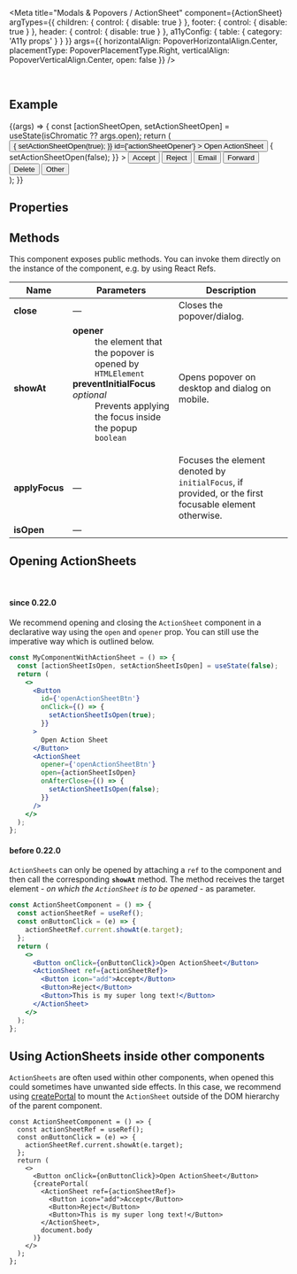 
<Meta
  title="Modals & Popovers / ActionSheet"
  component={ActionSheet}
  argTypes={{
    children: {
      control: { disable: true }
    },
    footer: {
      control: { disable: true }
    },
    header: {
      control: { disable: true }
    },
    a11yConfig: { table: { category: 'A11y props' } }
  }}
  args={{
    horizontalAlign: PopoverHorizontalAlign.Center,
    placementType: PopoverPlacementType.Right,
    verticalAlign: PopoverVerticalAlign.Center,
    open: false
  }}
/>

<DocsHeader />

<br />

## Example

<Canvas>
  <Story name="Default">
    {(args) => {
      const [actionSheetOpen, setActionSheetOpen] = useState(isChromatic ?? args.open);
      return (
        <div>
          <Button
            onClick={() => {
              setActionSheetOpen(true);
            }}
            id={'actionSheetOpener'}
          >
            Open ActionSheet
          </Button>
          <ActionSheet
            {...args}
            opener="actionSheetOpener"
            open={actionSheetOpen}
            onAfterClose={() => {
              setActionSheetOpen(false);
            }}
          >
            <Button icon="accept">Accept</Button>
            <Button icon="decline">Reject</Button>
            <Button icon="email">Email</Button>
            <Button icon="forward">Forward</Button>
            <Button icon="delete">Delete</Button>
            <Button>Other</Button>
          </ActionSheet>
        </div>
      );
    }}
  </Story>
</Canvas>

## Properties

<ArgsTable story="." />

## Methods

This component exposes public methods. You can invoke them directly on the instance of the component, e.g. by using React Refs.

| Name           | Parameters                                                                                                                                                                                                                                                                                                                               | Description                                                                                                      |
| -------------- | ---------------------------------------------------------------------------------------------------------------------------------------------------------------------------------------------------------------------------------------------------------------------------------------------------------------------------------------- | ---------------------------------------------------------------------------------------------------------------- |
| **close**      | &mdash;                                                                                                                                                                                                                                                                                                                                  | Closes the popover/dialog.                                                                                       |
| **showAt**     | <dl><dt className="methodText">**opener**</dt><dd className="methodText">the element that the popover is opened by</dd><dd><code>HTMLElement</code></dd><dt className="methodText">**preventInitialFocus** _optional_</dt><dd className="methodText">Prevents applying the focus inside the popup</dd><dd><code>boolean</code></dd></dl> | Opens popover on desktop and dialog on mobile.                                                                   |
| **applyFocus** | &mdash;                                                                                                                                                                                                                                                                                                                                  | Focuses the element denoted by <code>initialFocus</code>, if provided, or the first focusable element otherwise. |
| **isOpen**     | &mdash;                                                                                                                                                                                                                                                                                                                                  |

## Opening ActionSheets

<br />

#### since 0.22.0

We recommend opening and closing the `ActionSheet` component in a declarative way using the `open` and `opener` prop.
You can still use the imperative way which is outlined below.

```jsx
const MyComponentWithActionSheet = () => {
  const [actionSheetIsOpen, setActionSheetIsOpen] = useState(false);
  return (
    <>
      <Button
        id={'openActionSheetBtn'}
        onClick={() => {
          setActionSheetIsOpen(true);
        }}
      >
        Open Action Sheet
      </Button>
      <ActionSheet
        opener={'openActionSheetBtn'}
        open={actionSheetIsOpen}
        onAfterClose={() => {
          setActionSheetIsOpen(false);
        }}
      />
    </>
  );
};
```

#### before 0.22.0

`ActionSheets` can only be opened by attaching a `ref` to the component and then call the corresponding **`showAt`** method. The method receives the target element - _on which the `ActionSheet` is to be opened_ - as parameter.

```jsx
const ActionSheetComponent = () => {
  const actionSheetRef = useRef();
  const onButtonClick = (e) => {
    actionSheetRef.current.showAt(e.target);
  };
  return (
    <>
      <Button onClick={onButtonClick}>Open ActionSheet</Button>
      <ActionSheet ref={actionSheetRef}>
        <Button icon="add">Accept</Button>
        <Button>Reject</Button>
        <Button>This is my super long text!</Button>
      </ActionSheet>
    </>
  );
};
```

## Using ActionSheets inside other components

`ActionSheets` are often used within other components, when opened this could sometimes have unwanted side effects.
In this case, we recommend using [createPortal](https://reactjs.org/docs/portals.html) to mount the `ActionSheet` outside of the DOM hierarchy of the parent component.

```JSX
const ActionSheetComponent = () => {
  const actionSheetRef = useRef();
  const onButtonClick = (e) => {
    actionSheetRef.current.showAt(e.target);
  };
  return (
    <>
      <Button onClick={onButtonClick}>Open ActionSheet</Button>
      {createPortal(
        <ActionSheet ref={actionSheetRef}>
          <Button icon="add">Accept</Button>
          <Button>Reject</Button>
          <Button>This is my super long text!</Button>
        </ActionSheet>,
        document.body
      )}
    </>
  );
};
```

<Footer />
